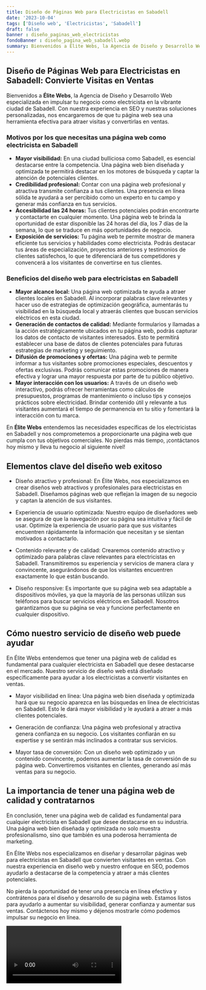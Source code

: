 ```yaml
---
title: Diseño de Páginas Web para Electricistas en Sabadell
date: '2023-10-04'
tags: ['Diseño web', 'Electricistas', 'Sabadell']
draft: false
banner : diseño_paginas_web_electricistas
fondoBanner : diseño_pagina_web_sabadell.webp
summary: Bienvenidos a Élite Webs, la Agencia de Diseño y Desarrollo Web especializada en impulsar tu negocio como electricista en la vibrante ciudad de Sabadell. Con nuestra experiencia en SEO y nuestras soluciones personalizadas, nos encargaremos de que tu página web sea una herramienta efectiva para atraer visitas y convertirlas en ventas.
---
```


## **Diseño de Páginas Web para Electricistas en Sabadell: Convierte Visitas en Ventas**

Bienvenidos a **Élite Webs**, la Agencia de Diseño y Desarrollo Web especializada en impulsar tu negocio como electricista en la vibrante ciudad de Sabadell. Con nuestra experiencia en SEO y nuestras soluciones personalizadas, nos encargaremos de que tu página web sea una herramienta efectiva para atraer visitas y convertirlas en ventas.

### **Motivos por los que necesitas una página web como electricista en Sabadell**

- **Mayor visibilidad:** En una ciudad bulliciosa como Sabadell, es esencial destacarse entre la competencia. Una página web bien diseñada y optimizada te permitirá destacar en los motores de búsqueda y captar la atención de potenciales clientes.
- **Credibilidad profesional:** Contar con una página web profesional y atractiva transmite confianza a tus clientes. Una presencia en línea sólida te ayudará a ser percibido como un experto en tu campo y generar más confianza en tus servicios.
- **Accesibilidad las 24 horas:** Tus clientes potenciales podrán encontrarte y contactarte en cualquier momento. Una página web te brinda la oportunidad de estar disponible las 24 horas del día, los 7 días de la semana, lo que se traduce en más oportunidades de negocio.
- **Exposición de servicios:** Tu página web te permite mostrar de manera eficiente tus servicios y habilidades como electricista. Podrás destacar tus áreas de especialización, proyectos anteriores y testimonios de clientes satisfechos, lo que te diferenciará de tus competidores y convencerá a los visitantes de convertirse en tus clientes.

### **Beneficios del diseño web para electricistas en Sabadell**

- **Mayor alcance local:** Una página web optimizada te ayuda a atraer clientes locales en Sabadell. Al incorporar palabras clave relevantes y hacer uso de estrategias de optimización geográfica, aumentarás tu visibilidad en la búsqueda local y atraerás clientes que buscan servicios eléctricos en esta ciudad.
- **Generación de contactos de calidad:** Mediante formularios y llamadas a la acción estratégicamente ubicados en tu página web, podrás capturar los datos de contacto de visitantes interesados. Esto te permitirá establecer una base de datos de clientes potenciales para futuras estrategias de marketing y seguimiento.
- **Difusión de promociones y ofertas:** Una página web te permite informar a tus visitantes sobre promociones especiales, descuentos y ofertas exclusivas. Podrás comunicar estas promociones de manera efectiva y lograr una mayor respuesta por parte de tu público objetivo.
- **Mayor interacción con los usuarios:** A través de un diseño web interactivo, podrás ofrecer herramientas como cálculos de presupuestos, programas de mantenimiento o incluso tips y consejos prácticos sobre electricidad. Brindar contenido útil y relevante a tus visitantes aumentará el tiempo de permanencia en tu sitio y fomentará la interacción con tu marca.

En **Élite Webs** entendemos las necesidades específicas de los electricistas en Sabadell y nos comprometemos a proporcionarte una página web que cumpla con tus objetivos comerciales. No pierdas más tiempo, ¡contáctanos hoy mismo y lleva tu negocio al siguiente nivel!

<GifSeo />

<Cta />

## Elementos clave del diseño web exitoso

- Diseño atractivo y profesional: En Élite Webs, nos especializamos en crear diseños web atractivos y profesionales para electricistas en Sabadell. Diseñamos páginas web que reflejan la imagen de su negocio y captan la atención de sus visitantes.

- Experiencia de usuario optimizada: Nuestro equipo de diseñadores web se asegura de que la navegación por su página sea intuitiva y fácil de usar. Optimize la experiencia de usuario para que sus visitantes encuentren rápidamente la información que necesitan y se sientan motivados a contactarlo.

- Contenido relevante y de calidad: Crearemos contenido atractivo y optimizado para palabras clave relevantes para electricistas en Sabadell. Transmitiremos su experiencia y servicios de manera clara y convincente, asegurándonos de que los visitantes encuentren exactamente lo que están buscando.

- Diseño responsive: Es importante que su página web sea adaptable a dispositivos móviles, ya que la mayoría de las personas utilizan sus teléfonos para buscar servicios eléctricos en Sabadell. Nosotros garantizamos que su página se vea y funcione perfectamente en cualquier dispositivo.

## Cómo nuestro servicio de diseño web puede ayudar

En Élite Webs entendemos que tener una página web de calidad es fundamental para cualquier electricista en Sabadell que desee destacarse en el mercado. Nuestro servicio de diseño web está diseñado específicamente para ayudar a los electricistas a convertir visitantes en ventas.

- Mayor visibilidad en línea: Una página web bien diseñada y optimizada hará que su negocio aparezca en las búsquedas en línea de electricistas en Sabadell. Esto le dará mayor visibilidad y le ayudará a atraer a más clientes potenciales.

- Generación de confianza: Una página web profesional y atractiva genera confianza en su negocio. Los visitantes confiarán en su expertise y se sentirán más inclinados a contratar sus servicios.

- Mayor tasa de conversión: Con un diseño web optimizado y un contenido convincente, podemos aumentar la tasa de conversión de su página web. Convertiremos visitantes en clientes, generando así más ventas para su negocio.

## La importancia de tener una página web de calidad y contratarnos

En conclusión, tener una página web de calidad es fundamental para cualquier electricista en Sabadell que desee destacarse en su industria. Una página web bien diseñada y optimizada no solo muestra profesionalismo, sino que también es una poderosa herramienta de marketing.

En Élite Webs nos especializamos en diseñar y desarrollar páginas web para electricistas en Sabadell que convierten visitantes en ventas. Con nuestra experiencia en diseño web y nuestro enfoque en SEO, podemos ayudarlo a destacarse de la competencia y atraer a más clientes potenciales.

No pierda la oportunidad de tener una presencia en línea efectiva y contrátenos para el diseño y desarrollo de su página web. Estamos listos para ayudarlo a aumentar su visibilidad, generar confianza y aumentar sus ventas. Contáctenos hoy mismo y déjenos mostrarle cómo podemos impulsar su negocio en línea.

<Video />

<CtaBot job='Electricistas' city='Sabadell'/>

<Gmaps query='Sabadell+españa+maps' />